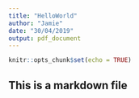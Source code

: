 ```yaml
---
title: "HelloWorld"
author: "Jamie"
date: "30/04/2019"
output: pdf_document
---
```


```r
knitr::opts_chunk$set(echo = TRUE)
```
## This is a markdown file

